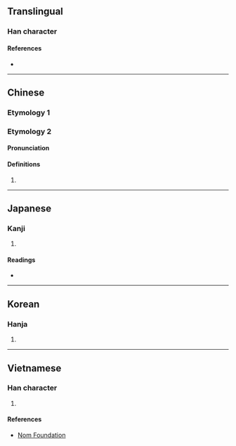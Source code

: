 {{also|𡩋|寗|宁}}
{{character info/new}}
==Translingual==

===Han character===
{{Han char|rn=101|rad=用|as=07|sn=12|four=30227|canj=JPBQ|ids=⿳宀心用}}

====References====
* {{Han ref|kx=0756.080|dkj=21717|dj=1166.100|hdz=20944.080|uh=752F|ud=29999|bh=DAAC|bd=55980}}

----

==Chinese==

===Etymology 1===
{{zh-see|寧|v}}

===Etymology 2===
{{zh-forms|note=Previously simplified to {{l|zh|宁}}.}}

====Pronunciation====
{{zh-pron
|m=Nìng
|m-s=
|c=ning4,ning6
|c-t=
|g=
|h=pfs=
|j=
|md=
|mn=
|mn-t=
|w=
|x=
|mc=y
|oc=y
|cat=pn
}}

====Definitions====
{{zh-hanzi}}

# {{surname|lang=zh}}

----

==Japanese==

===Kanji===
{{ja-kanji|grade=|rs=用07}}

# {{defn|lang=ja|sort=用07}}

====Readings====
* {{ja-readings|on=[[ねい]] (nei), [[にょう]] (nyō)|kun=[[ねがい]] (negai)|nanori=}}

----

==Korean==

===Hanja===
{{ko-hanja|hangeul=[[녕]]>[[영]]|eumhun=|rv=nyeong>yeong|mr=nyŏng>yŏng|y=nyeng>yeng}}

# {{defn|lang=ko|sort=用07}}

----

==Vietnamese==

===Han character===
{{vi-hantu|rs=用07|[[ninh]]}}

# {{defn|lang=vi|sort=用07}}

====References====
* [http://nomfoundation.org/common/nom_details.php?codepoint=752f Nom Foundation]